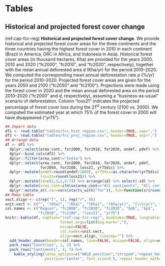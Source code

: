 # Tables

<!------------------------------------>
<!-- Historical forest cover change -->
<!------------------------------------>

## Historical and projected forest cover change

(ref:cap-fcc-reg) **Historical and projected forest cover change**. We provide historical and projected forest cover areas for the three continents and the three countries having the highest forest cover in 2010 in each continent (Brazil in America, DRC in Africa, and Indonesia in Asia). Historical forest cover areas (in thousand hectares, Kha) are provided for the years 2000, 2010 and 2020 ("fc2000", "fc2010", and "fc2020", respectively), together with the mean annual deforested area $d$ (Kha/yr) for the period 2010--2020. We computed the corresponding mean annual deforestation rate $p$ (%/yr) for the period 2010--2020. Projected forest cover areas are given for the years 2050 and 2100 ("fc2050" and "fc2100"). Projections were made using the forest cover in 2020 and the mean annual deforested area on the period 2010--2020 ("fc2000" and $d$, respectively), assuming a "business-as-usual" scenario of deforestation. Column "loss21" indicates the projected percentage of forest cover loss during the 21$^\text{st}$ century (2100 vs. 2000). We computed the estimated year at which 75% of the forest cover in 2000 will have disappeared ("yr75").\vspace{0.5cm} 

```r
## Import data
df1 <- read.table("tables/fcc_hist_region.csv", header=TRUE, sep=",")
df2 <- read.table("tables/fcc_proj_region.csv", header=TRUE, sep=",")
## Arrange data
df <- df1 %>%
  dplyr::select(area_cont, for2000, for2010, for2020, andef, pdef) %>%
  dplyr::bind_cols(df2) %>%
  dplyr::filter(area_cont!="India") %>%
  dplyr::select(area_cont, for2000, for2010, for2020, andef, pdef,
                for2050, for2100, loss21, yr75dis) %>%
  dplyr::mutate(andef=round(andef/1000), yr75dis=as.character(yr75dis),
                loss21=round(loss21)) %>%
  dplyr::mutate(id=c(2,3,1,4:7)) %>% arrange(id) %>% select(-id) %>%
  dplyr::mutate(area_cont=ifelse(area_cont=="All continents", "All cont.", area_cont)) %>%
  dplyr::mutate_at(.var=vars(starts_with("for")),.fun=function(x){round(x/1000)})
## Make table
vect.align <- c(rep("l", 1), rep("r", 9))
unit.vect <- c("", "(Kha)", "(Kha)", "(Kha)", "(Kha/yr)", "(\\%/yr)", "(Kha)", "(Kha)", "(\\%)", "")
col.names <- c("Region", "fc2000", "fc2010", "fc2020", "$d$", "$p$",
               "fc2050", "fc2100", "loss21", "yr75")
knitr::kable(df, caption="(ref:cap-fcc-reg)", booktabs=TRUE, longtable=FALSE,
						 format.args=list(big.mark=","),
						 escape=FALSE,
						 col.names=unit.vect,
						 align=vect.align, linesep="") %>%
  add_header_above(header=col.names, line=FALSE, escape=FALSE, align=vect.align) %>%
  pack_rows("Countries", 1, 3) %>%
  pack_rows("Continents", 4, 7) %>%
	kable_styling(latex_options=c("HOLD_position","striped","repeat_header"), full_width=FALSE,
	              position="center", font_size=9.5, repeat_header_method="replace")
```

\newpage
